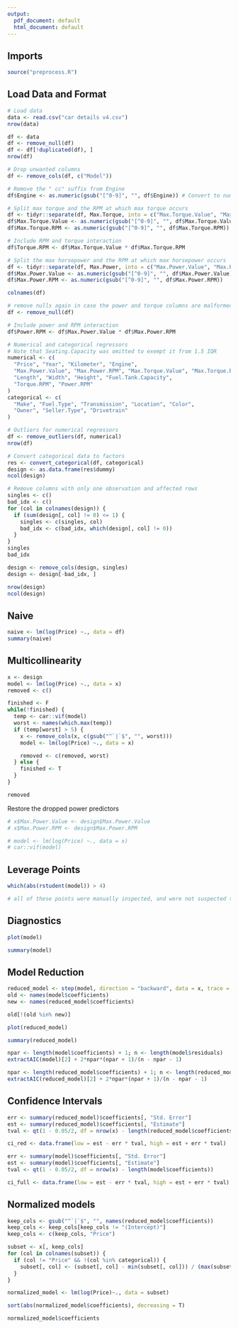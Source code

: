 ```yaml
---
output:
  pdf_document: default
  html_document: default
---
```

## Imports
```r
source("preprocess.R")
```

## Load Data and Format
```r
# Load data
data <- read.csv("car details v4.csv")
nrow(data)

df <- data
df <- remove_null(df)
df <- df[!duplicated(df), ]
nrow(df)

# Drop unwanted columns
df <- remove_cols(df, c("Model"))

# Remove the " cc" suffix from Engine
df$Engine <- as.numeric(gsub("[^0-9]", "", df$Engine)) # Convert to numbers, ex. "123 cc" -> 123

# Split max torque and the RPM at which max torque occurs
df <- tidyr::separate(df, Max.Torque, into = c("Max.Torque.Value", "Max.Torque.RPM"), sep = "@")
df$Max.Torque.Value <- as.numeric(gsub("[^0-9]", "", df$Max.Torque.Value))
df$Max.Torque.RPM <- as.numeric(gsub("[^0-9]", "", df$Max.Torque.RPM))

# Include RPM and torque interaction
df$Torque.RPM <- df$Max.Torque.Value * df$Max.Torque.RPM

# Split the max horsepower and the RPM at which max horsepower occurs
df <- tidyr::separate(df, Max.Power, into = c("Max.Power.Value", "Max.Power.RPM"), sep = "@")
df$Max.Power.Value <- as.numeric(gsub("[^0-9]", "", df$Max.Power.Value))
df$Max.Power.RPM <- as.numeric(gsub("[^0-9]", "", df$Max.Power.RPM))

colnames(df)

# remove nulls again in case the power and torque columns are malformed
df <- remove_null(df)

# Include power and RPM interaction
df$Power.RPM <- df$Max.Power.Value * df$Max.Power.RPM

# Numerical and categorical regressors
# Note that Seating.Capacity was omitted to exempt it from 1.5 IQR
numerical <- c(
  "Price", "Year", "Kilometer", "Engine",
  "Max.Power.Value", "Max.Power.RPM", "Max.Torque.Value", "Max.Torque.RPM",
  "Length", "Width", "Height", "Fuel.Tank.Capacity",
  "Torque.RPM", "Power.RPM"
)
categorical <- c(
  "Make", "Fuel.Type", "Transmission", "Location", "Color", 
  "Owner", "Seller.Type", "Drivetrain"
)

# Outliers for numerical regressors
df <- remove_outliers(df, numerical)
nrow(df)

# Convert categorical data to factors
res <- convert_categorical(df, categorical)
design <- as.data.frame(res$dummy)
ncol(design)

# Remove columns with only one observation and affected rows
singles <- c()
bad_idx <- c()
for (col in colnames(design)) {
  if (sum(design[, col] != 0) <= 1) {
    singles <- c(singles, col)
    bad_idx <- c(bad_idx, which(design[, col] != 0))
  }
}
singles
bad_idx

design <- remove_cols(design, singles)
design <- design[-bad_idx, ]

nrow(design)
ncol(design)
```
## Naive
```r
naive <- lm(log(Price) ~., data = df)
summary(naive)
```


## Multicollinearity
```r
x <- design
model <- lm(log(Price) ~., data = x)
removed <- c()

finished <- F
while(!finished) {
  temp <- car::vif(model)
  worst <- names(which.max(temp))
  if (temp[worst] > 5) {
    x <- remove_cols(x, c(gsub("^`|`$", "", worst)))
    model <- lm(log(Price) ~., data = x)

    removed <- c(removed, worst)
  } else {
    finished <- T
  }
}

removed
```

Restore the dropped power predictors
```r
# x$Max.Power.Value <- design$Max.Power.Value
# x$Max.Power.RPM <- design$Max.Power.RPM

# model <- lm(log(Price) ~., data = x)
# car::vif(model)
```

## Leverage Points
```r
which(abs(rstudent(model)) > 4)

# all of these points were manually inspected, and were not suspected to be clerical errors.
```

## Diagnostics
```r
plot(model)
```
```r
summary(model)
```


## Model Reduction
```r
reduced_model <- step(model, direction = "backward", data = x, trace = 0)
old <- names(model$coefficients)
new <- names(reduced_model$coefficients)

old[!(old %in% new)]
```
```r
plot(reduced_model)
```


```r
summary(reduced_model)
```

```r
npar <- length(model$coefficients) + 1; n <- length(model$residuals)
extractAIC(model)[2] + 2*npar*(npar + 1)/(n - npar - 1)

npar <- length(reduced_model$coefficients) + 1; n <- length(reduced_model$residuals)
extractAIC(reduced_model)[2] + 2*npar*(npar + 1)/(n - npar - 1)
```

## Confidence Intervals
```r
err <- summary(reduced_model)$coefficients[, "Std. Error"]
est <- summary(reduced_model)$coefficients[, "Estimate"]
tval <- qt(1 - 0.05/2, df = nrow(x) - length(reduced_model$coefficients))

ci_red <- data.frame(low = est - err * tval, high = est + err * tval)

err <- summary(model)$coefficients[, "Std. Error"]
est <- summary(model)$coefficients[, "Estimate"]
tval <- qt(1 - 0.05/2, df = nrow(x) - length(model$coefficients))

ci_full <- data.frame(low = est - err * tval, high = est + err * tval)
```

## Normalized models
```r
keep_cols <- gsub("^`|`$", "", names(reduced_model$coefficients))
keep_cols <- keep_cols[keep_cols != "(Intercept)"]
keep_cols <- c(keep_cols, "Price")

subset <- x[, keep_cols]
for (col in colnames(subset)) {
  if (col != "Price" && !(col %in% categorical)) {
    subset[, col] <- (subset[, col] - min(subset[, col])) / (max(subset[, col]) - min(subset[, col]))
  }
}

normalized_model <- lm(log(Price)~., data = subset)

sort(abs(normalized_model$coefficients), decreasing = T)
```

```r
normalized_model$coefficients
```
